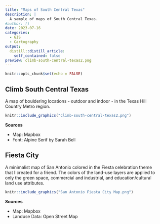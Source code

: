 ```yaml
---
title: "Maps of South Central Texas"
description: |
  A sample of maps of South Central Texas.
#author: []
date: 2023-07-16
categories: 
  - GIS
  - Cartography
output:
  distill::distill_article:
    self_contained: false
preview: climb-south-central-texas2.png
---
```


```r
knitr::opts_chunk$set(echo = FALSE)
```

## Climb South Central Texas

A map of bouldering locations - outdoor and indoor - in the Texas Hill Country Metro region.

```r
knitr::include_graphics("climb-south-central-texas2.png")

```

**Sources**

* Map: Mapbox
* Font: Alpine Serif by Sarah Bell



## Fiesta City

A minimalist map of San Antonio colored in the Fiesta celebration theme that I created for a friend. The colors of the land-use layers are applied to only the green space, commercial and industrial, and education/cultural land use attributes.  


```r
knitr::include_graphics("San Antonio Fiesta City Map.png")

```

**Sources**

* Map: Mapbox
* Landuse Data: Open Street Map 

